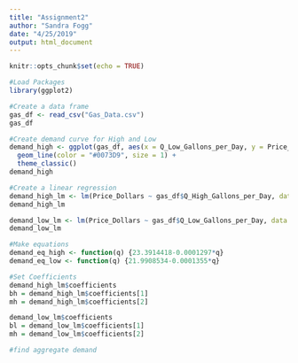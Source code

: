 ```yaml
---
title: "Assignment2"
author: "Sandra Fogg"
date: "4/25/2019"
output: html_document
---
```


```r
knitr::opts_chunk$set(echo = TRUE)
```

```r
#Load Packages
library(ggplot2)
```


```r
#Create a data frame
gas_df <- read_csv("Gas_Data.csv")
gas_df
```

```r
#Create demand curve for High and Low
demand_high <- ggplot(gas_df, aes(x = Q_Low_Gallons_per_Day, y = Price_Dollars)) + 
  geom_line(color = "#0073D9", size = 1) + 
  theme_classic() 
demand_high

#Create a linear regression
demand_high_lm <- lm(Price_Dollars ~ gas_df$Q_High_Gallons_per_Day, data = gas_df)
demand_high_lm

demand_low_lm <- lm(Price_Dollars ~ gas_df$Q_Low_Gallons_per_Day, data = gas_df)
demand_low_lm

#Make equations
demand_eq_high <- function(q) {23.3914418-0.0001297*q}
demand_eq_low <- function(q) {21.9908534-0.0001355*q}

#Set Coefficients
demand_high_lm$coefficients
bh = demand_high_lm$coefficients[1]
mh = demand_high_lm$coefficients[2]

demand_low_lm$coefficients
bl = demand_low_lm$coefficients[1]
mh = demand_low_lm$coefficients[2]

#find aggregate demand



```


